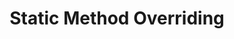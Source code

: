---
id: "q_jvh14n4o4p"
questionType: "TRUE_FALSE"
title: "Static Method Overriding"
statement: "A subclass can successfully override a static method declared in its superclass, providing its own implementation that is invoked polymorphically at runtime."
difficulty: "HARD"
category: "Java"
correctAnswer: false
explanation: "Static methods cannot be overridden; they can only be hidden (or shadowed) by declaring a method with the same signature in the subclass. The method invoked depends on the reference type, not the object's actual type."
---